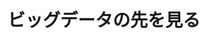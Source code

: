 ﻿---
title: "ビッグデータの先を見る"
category: "情報理工学院"
vol: 79
interviewee: "脇田 建"
url: ""
tags: []
pdf: "79-1-wakita.pdf"
career: ""
preface: "近年、通信技術の発達によりビッグデータと呼ばれるものが登場してきた。ビッグデータは多方面から 注目されており、研究方面では情報分野に限らず他の分野でも利用されていたり、企業ではビジネスなど に活用されたりしている。本稿では、脇田研究室で行われている研究の中から、ビッグデータに関する研 究を取り上げて紹介していく。"
---
